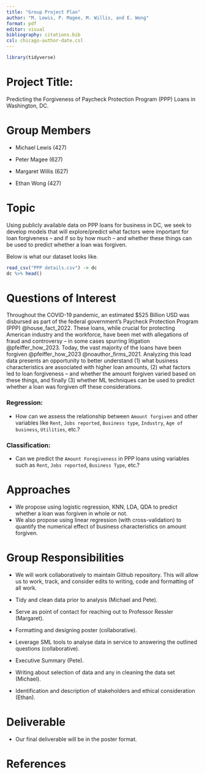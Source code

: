 ```yaml
---
title: "Group Project Plan"
author: "M. Lewis, P. Magee, M. Willis, and E. Wong"
format: pdf
editor: visual
bibliography: citations.bib
csl: chicago-author-date.csl
---
```


```r
library(tidyverse)
```

# Project Title:

Predicting the Forgiveness of Paycheck Protection Program (PPP) Loans in Washington, DC.

# Group Members

-   Michael Lewis (427)

-   Peter Magee (627)

-   Margaret Willis (627)

-   Ethan Wong (427)

# Topic

Using publicly available data on PPP loans for business in DC, we seek to develop models that will explore/predict what factors were important for loan forgiveness -- and if so by how much -- and whether these things can be used to predict whether a loan was forgiven.

Below is what our dataset looks like.

```r
read_csv("PPP details.csv") -> dc
dc %>% head()
```

# Questions of Interest

Throughout the COVID-19 pandemic, an estimated \$525 Billion USD was disbursed as part of the federal government's Paycheck Protection Program (PPP) @house_fact_2022. These loans, while crucial for protecting American industry and the workforce, have been met with allegations of fraud and controversy -- in some cases spurring litigation @pfeiffer_how_2023. Today, the vast majority of the loans have been forgiven @pfeiffer_how_2023 @noauthor_firms_2021. Analyzing this load data presents an opportunity to better understand (1) what business characteristics are associated with higher loan amounts, (2) what factors led to loan forgiveness -- and whether the amount forgiven varied based on these things, and finally (3) whether ML techniques can be used to predict whether a loan was forgiven off these considerations.

### Regression:

-   How can we assess the relationship between `Amount forgiven` and other variables like `Rent`, `Jobs reported`, `Business type`, `Industry`, `Age of business`, `Utilities`, etc.?

### Classification:

-   Can we predict the `Amount Foregiveness` in PPP loans using variables such as `Rent`, `Jobs reported`, `Business Type`, etc.?

# Approaches

-   We propose using logistic regression, KNN, LDA, QDA to predict whether a loan was forgiven in whole or not.
-   We also propose using linear regression (with cross-validation) to quantify the numerical effect of business characteristics on amount forgiven.

# Group Responsibilities

-   We will work collaboratively to maintain Github repository. This will allow us to work, track, and consider edits to writing, code and formatting of all work.

-   Tidy and clean data prior to analysis (Michael and Pete).

-   Serve as point of contact for reaching out to Professor Ressler (Margaret).

-   Formatting and designing poster (collaborative).

-   Leverage SML tools to analyse data in service to answering the outlined questions (collaborative).

-   Executive Summary (Pete).

-   Writing about selection of data and any in cleaning the data set (Michael).

-   Identification and description of stakeholders and ethical consideration (Ethan).

# Deliverable

-   Our final deliverable will be in the poster format.

# References

